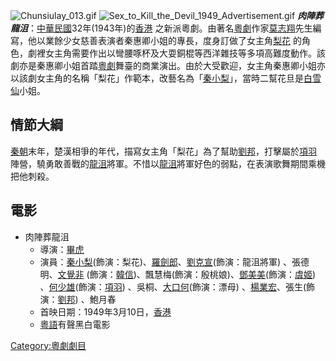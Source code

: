 [[File:Chunsiulay_013.gif|thumb]]
[[File:Sex_to_Kill_the_Devil_1949_Advertisement.gif|thumb]]
'''''肉陣葬龍沮'''''：[[中華民國|中華民國]]32年(1943年)的[[香港|香港]] 之新派粵劇。由著名[[粵劇|粵劇]]作家[[莫志翔|莫志翔]]先生編寫，他以業餘少女慈善表演者秦惠卿小姐的專長，度身訂做了女主角[[梨花|梨花]] 的角色，劇裡女主角需要作出以彎腰啄杯及大耍銅棍等西洋雜技等多項高難度動作。該劇亦是秦惠卿小姐首踏[[粵劇|粵劇]]舞臺的商業演出。由於大受歡迎，女主角秦惠卿小姐亦以該劇女主角的名稱「梨花」作範本，改藝名為「[[秦小梨|秦小梨]]」，當時二幫花旦是[[白雪仙|白雪仙]]小姐。

==情節大綱==
[[秦朝|秦朝]]末年，楚漢相爭的年代，描寫女主角「梨花」為了幫助[[劉邦|劉邦]]，打擊屬於[[項羽|項羽]] 陣營，驍勇敢善戰的[[龍沮|龍沮]]將軍。不惜以[[龍沮|龍沮]]將軍好色的弱點，在表演歌舞期間乘機把他刺殺。

==電影==
*肉陣葬龍沮
** 導演：[[畢虎|畢虎]]
** 演員：[[秦小梨|秦小梨]](飾演：梨花)、[[羅劍郎|羅劍郎]]、[[劉克宣|劉克宣]](飾演：龍沮將軍) 、張德明、[[文覺非|文覺非]] (飾演：[[韓信|韓信]])、飄慧梅(飾演：殷桃娘)、[[鄧美美|鄧美美]](飾演：[[虞姬|虞姬]]) 、[[何少雄|何少雄]](飾演：[[項羽|項羽]]) 、吳桐、[[大口何|大口何]](飾演：漂母) 、[[楊業宏|楊業宏]]、張生(飾演：[[劉邦|劉邦]]) 、鮑月春
** 首映日期：1949年3月10日，[[香港|香港]]
**  [[粵語|粵語]]有聲黑白電影

[[Category:粵劇劇目|Category:粵劇劇目]]